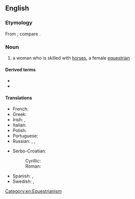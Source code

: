 ==English==

===Etymology===
From {{af|en|horse|-woman}}; compare {{m|en|horseman}}.

===Noun===
{{en-noun|horsewomen}}

# a woman who is skilled with [[horse]]s, a female [[equestrian]]

====Derived terms====
* {{l|en|Headless Horsewoman}}
* {{l|en|horsewomanship}}

====Translations====
{{trans-top|a female equestrian}}
* French: {{t+|fr|écuyère|f}}
* Greek: {{t+|el|αναβάτρια|f}}
* Irish: {{t|ga|baneachlach|m}}, {{t|ga|banmharcach|m}}
* Italian: {{t+|it|amazzone|f}}
* Polish: {{t+|pl|jeźdźczyni|f}}
* Portuguese: {{t+|pt|amazona|f}}
* Russian: {{t+|ru|вса́дница|f}}, {{t+|ru|нае́здница|f}}, {{t+|ru|амазо́нка|f}}
{{trans-mid}}
* Serbo-Croatian:
*: Cyrillic: {{t|sh|јаха̀чица|f}}
*: Roman: {{t+|sh|jahàčica|f}}
* Spanish: {{t+|es|jinete|m|f}}, {{t+|es|amazona|f}}
* Swedish: {{t-check|sv|[[kvinnlig]] [[ryttare]]|c}}<!-- drop links if not [[WT:SOP]] -->, {{t+check|sv|ryttarinna|f}}
{{trans-bottom}}

[[Category:en:Equestrianism]]